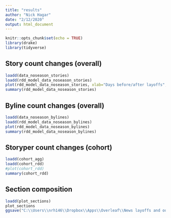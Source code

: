 ```yaml
---
title: "results"
author: "Nick Hagar"
date: "2/12/2020"
output: html_document
---
```


```r
knitr::opts_chunk$set(echo = TRUE)
library(drake)
library(tidyverse)
```

## Story count changes (overall)
```r
loadd(data_noseason_stories)
loadd(rdd_model_data_noseason_stories)
plot(rdd_model_data_noseason_stories, xlab="Days before/after layoffs", ylab="Stories published")
summary(rdd_model_data_noseason_stories)
```

## Byline count changes (overall)
```r
loadd(data_noseason_bylines)
loadd(rdd_model_data_noseason_bylines)
plot(rdd_model_data_noseason_bylines)
summary(rdd_model_data_noseason_bylines)
```

## Storyper count changes (cohort)
```r
loadd(cohort_agg)
loadd(cohort_rdd)
#plot(cohort_rdd)
summary(cohort_rdd)
```

## Section composition
```r
loadd(plot_sections)
plot_sections
ggsave("C:\\Users\\nrh146\\Dropbox\\Apps\\Overleaf\\News layoffs and output - IC2S2\\figures\\section_composition.png", width=4, height=3)
```
